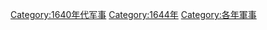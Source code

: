 [[Category:1640年代军事|Category:1640年代军事]]
[[Category:1644年|Category:1644年]]
[[Category:各年軍事|Category:各年軍事]]